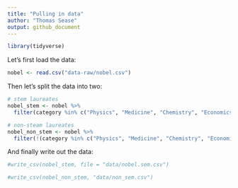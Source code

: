```yaml
---
title: "Pulling in data"
author: "Thomas Sease"
output: github_document
---
```


```r
library(tidyverse)
```

Let's first load the data:

```r
nobel <- read.csv("data-raw/nobel.csv")

```

Then let's split the data into two:

```r
# stem laureates
nobel_stem <- nobel %>%
  filter(category %in% c("Physics", "Medicine", "Chemistry", "Economics"))

# non-steam laureates
nobel_non_stem <- nobel %>%
  filter(!(category %in% c("Physics", "Medicine", "Chemistry", "Economics")))
```

And finally write out the data:

```r

#write_csv(nobel_stem, file = "data/nobel.sem.csv")

#write_csv(nobel_non_stem, "data/non_sem.csv")



```
